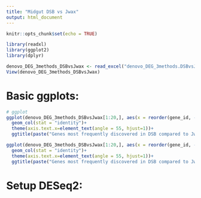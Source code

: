 ---
title: "Midgut DSB vs Jwax"
output: html_document
---

```{r setup, include=FALSE}
knitr::opts_chunk$set(echo = TRUE)
```

```{r}
library(readxl)
library(ggplot2)
library(dplyr)
```

```{r}
denovo_DEG_3methods_DSBvsJwax <- read_excel("denovo_DEG_3methods.DSBvsJwax.xlsx")
View(denovo_DEG_3methods_DSBvsJwax)
```

# Basic ggplots:
```{r}
# ggplot
ggplot(denovo_DEG_3methods_DSBvsJwax[1:20,], aes(x = reorder(gene_id, -fc), y = fc, fill = taxonomic_super_kingdom)) + 
  geom_col(stat = "identity")+
  theme(axis.text.x=element_text(angle = 55, hjust=1))+
  ggtitle(paste("Genes most frequently discovered in DSB compared to Jwax"), subtitle = "Taxonomic kingdom ranked by foldchange")

ggplot(denovo_DEG_3methods_DSBvsJwax[1:20,], aes(x = reorder(gene_id, -fc), y = fc, fill = species)) + 
  geom_col(stat = "identity")+
  theme(axis.text.x=element_text(angle = 55, hjust=1))+
  ggtitle(paste("Genes most frequently discovered in DSB compared to Jwax"), subtitle = "Species ranked by foldchange")
```


# Setup DESeq2:
```{r}

```

